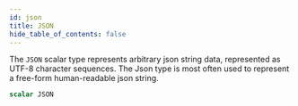```yaml
---
id: json
title: JSON
hide_table_of_contents: false
---
```



The `JSON` scalar type represents arbitrary json string data, represented as UTF-8
character sequences. The Json type is most often used to represent a free-form
human-readable json string.

```graphql
scalar JSON
```
